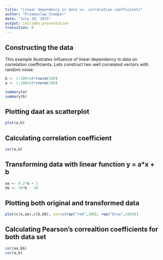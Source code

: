 ```yaml
---
title: "Linear dependency in data vs. correlation coefficients"
author: "Przemyslaw Stempor"
date: "July 28, 2015"
output: ioslides_presentation
transition: 0
---
```


## Constructing the data {.build}

This example illustrates influence of linear dependency in data on correlation coefficients.
Lets construct two well correlated vectors with random noise:

```r
b <- 1:100+10*rnorm(100)
a <- 1:100+10*rnorm(100)
```

```r
summary(a)
summary(b)

```

## Plotting daat as scatterplot

```r
plot(a,b)
```

## Calculating correlation coefficient

```r
cor(a,b)
```

## Transforming data with linear function y = a*x + b 

```r
aa <- 0.2*a + 3
bb <- 20*b - 30
```

## Plotting both original and transformed data

```r
plot(c(a,aa),c(b,bb), col=c(rep("red",100), rep("blue",100)))
```

## Calculating Pearson's correaltion coefficients for both data set

```r
cor(aa,bb)
cor(a,b)
```

